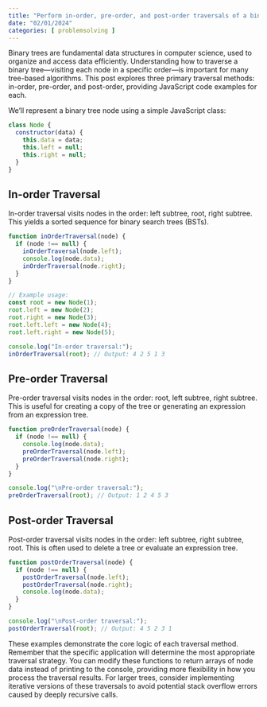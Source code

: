 ```yaml
---
title: "Perform in-order, pre-order, and post-order traversals of a binary tree"
date: "02/01/2024"
categories: [ problemsolving ]
---
```


Binary trees are fundamental data structures in computer science, used to organize and access data efficiently.  Understanding how to traverse a binary tree—visiting each node in a specific order—is important for many tree-based algorithms.  This post explores three primary traversal methods: in-order, pre-order, and post-order, providing JavaScript code examples for each.

We'll represent a binary tree node using a simple JavaScript class:

```javascript
class Node {
  constructor(data) {
    this.data = data;
    this.left = null;
    this.right = null;
  }
}
```

## In-order Traversal

In-order traversal visits nodes in the order: left subtree, root, right subtree. This yields a sorted sequence for binary search trees (BSTs).

```javascript
function inOrderTraversal(node) {
  if (node !== null) {
    inOrderTraversal(node.left);
    console.log(node.data);
    inOrderTraversal(node.right);
  }
}

// Example usage:
const root = new Node(1);
root.left = new Node(2);
root.right = new Node(3);
root.left.left = new Node(4);
root.left.right = new Node(5);

console.log("In-order traversal:");
inOrderTraversal(root); // Output: 4 2 5 1 3
```

## Pre-order Traversal

Pre-order traversal visits nodes in the order: root, left subtree, right subtree.  This is useful for creating a copy of the tree or generating an expression from an expression tree.

```javascript
function preOrderTraversal(node) {
  if (node !== null) {
    console.log(node.data);
    preOrderTraversal(node.left);
    preOrderTraversal(node.right);
  }
}

console.log("\nPre-order traversal:");
preOrderTraversal(root); // Output: 1 2 4 5 3
```

## Post-order Traversal

Post-order traversal visits nodes in the order: left subtree, right subtree, root.  This is often used to delete a tree or evaluate an expression tree.

```javascript
function postOrderTraversal(node) {
  if (node !== null) {
    postOrderTraversal(node.left);
    postOrderTraversal(node.right);
    console.log(node.data);
  }
}

console.log("\nPost-order traversal:");
postOrderTraversal(root); // Output: 4 5 2 3 1
```

These examples demonstrate the core logic of each traversal method.  Remember that the specific application will determine the most appropriate traversal strategy. You can modify these functions to return arrays of node data instead of printing to the console, providing more flexibility in how you process the traversal results.  For larger trees, consider implementing iterative versions of these traversals to avoid potential stack overflow errors caused by deeply recursive calls.

